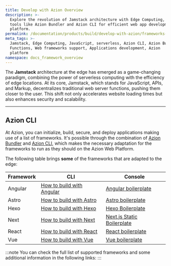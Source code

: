```yaml
---
title: Develop with Azion Overview
description: >-
  Explore the revolution of Jamstack architecture with Edge Computing, using
  tools like Azion Bundler and Azion CLI for efficient web app development on the Azion
  platform.
permalink: /documentation/products/build/develop-with-azion/frameworks-specific/overview/
meta_tags: >-
  Jamstack, Edge Computing, JavaScript, serverless, Azion CLI, Azion Bundler, Edge
  Functions, Web frameworks support, Applications development, Azion
  platform
namespace: docs_framework_overview
---
```




The **Jamstack** architecture at the edge has emerged as a game-changing paradigm, 
combining the power of serverless computing with the efficiency of edge locations. At its core, Jamstack, 
which stands for JavaScript, APIs, and Markup, decentralizes traditional web server functions, pushing them closer to the user. 
This shift not only accelerates website loading times but also enhances security and scalability.

---

## Azion CLI 

At Azion, you can initialize, build, secure, and deploy applications making use of a list of frameworks. It's possible through the combination of [Azion Bundler](https://github.com/aziontech/bundler) and [Azion CLI](/en/documentation/products/azion-cli/overview/), which
makes the necessary adaptation for the frameworks to run as they should on the Azion Web Platform.

The following table brings **some** of the frameworks that are adapted to the edge: 

| Framework | CLI | Console |
| --- | --- | --- |
| Angular | [How to build with Angular](/en/documentation/products/cli/frameworks/angular/) | [Angular boilerplate](/en/documentation/products/guides/angular-boilerplate/) |
| Astro | [How to build with Astro](/en/documentation/products/cli/frameworks/astro/) | [Astro boilerplate](/en/documentation/products/guides/astro-boilerplate/) |
| Hexo | [How to build with Hexo](/en/documentation/products/cli/frameworks/hexo/)| [Hexo Boilerplate](/en/documentation/products/guides/hexo-boilerplate/) |
| Next | [How to build with Next](/en/documentation/products/cli/frameworks/next/) | [Next.js Static Boilerplate](/en/documentation/products/guides/nextjs-static-boilerplate/) |
| React | [How to build with React](/en/documentation/products/cli/frameworks/react/) | [React boilerplate](/en/documentation/products/guides/react-boilerplate/)|
| Vue | [How to build with Vue](/en/documentation/products/cli/frameworks/vue/) | [Vue boilerplate](/en/documentation/products/guides/vue-boilerplate/)|

:::note
You can check the full list of supported frameworks and some additional information in the following links:
:::

<LinkButton link="/en/documentation/products/devtools/azion-edge-runtime/frameworks-compatibility/" label="Go to supported Web Frameworks" severity="secondary" target="_blank" />
<LinkButton link="/en/documentation/products/edge-application/edge-functions/runtime-apis/javascript/" label="Go to supported Web APIs" severity="secondary" target="_blank" />
<LinkButton link="/en/documentation/products/azion-edge-runtime/compatibility/node/" label="Go to node.js support reference" severity="secondary" target="_blank" />

<br />
